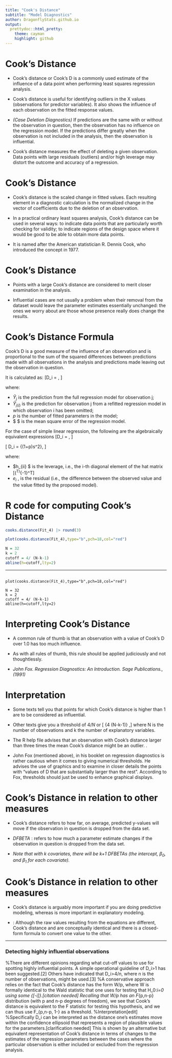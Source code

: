```yaml
---
title: "Cook's Distance"
subtitle: "Model Diagnostics"
author: DragonflyStats.github.io
output:
  prettydoc::html_pretty:
    theme: cayman
    highlight: github
---
```


Cook's Distance
==================================
*  Cook's distance or Cook's D is a commonly used estimate of the influence of a data point when performing least squares regression analysis.

*  Cook's distance is useful for identifying outliers in the X values (observations for predictor variables). It also shows the influence of each observation on the fitted response values. 
*  *(Case Deletion Diagnostics)* If  predictions are the same with or without the observation in question, then the observation has no influence on the regression model. If the predictions differ greatly when the observation is not included in the analysis, then the observation is influential.
 *  Cook's distance measures the effect of deleting a given observation. Data points with large residuals (outliers) and/or high leverage may distort the outcome and accuracy of a regression. 

Cook's Distance
==================================

*  Cook's distance is the scaled change in fitted values. Each resulting element in a diagnostic calculation is the normalized change in the vector of coefficients due to the deletion of an observation. 

*  In a practical ordinary least squares analysis, Cook's distance can be used in several ways: to indicate data points that are particularly worth checking for validity; to indicate regions of the design space where it would be good to be able to obtain more data points. 
*  
It is named after the American statistician R. Dennis Cook, who introduced the concept in 1977.


Cook's Distance
==================================
*  Points with a large Cook's distance are considered to merit closer examination in the analysis. 

*  Influential cases are not usually a problem when their removal from the dataset would leave the parameter estimates essentially unchanged: the ones we worry about are those whose presence really does change the results. 

Cook's Distance Formula
==================================

Cook's D is a good measure of the influence of an observation and is proportional to the sum of the squared differences 
between predictions made with all observations in the analysis and predictions made leaving out the observation in question.

It is calculated as:
\[D_i = \frac{ \sum_{j=1}^n (\hat Y_j\ - \hat Y_{j(i)})^2 }{p \ \mathrm{MSE}},
\]

where:

*  $\hat Y_j$  is the prediction from the full regression model for observation j;
*  $\hat Y_{j(i)}$ is the prediction for observation j from a refitted regression model in which observation i has been omitted;
*  $p$ is the number of fitted parameters in the model;
*  $\mathrm{MSE} $  is the mean square error of the regression model.



For the case of simple linear regression, the following are the algebraically equivalent expressions 
\[D_i = \frac{e_i^2}{p \ \mathrm{MSE}}\left[\frac{h_{ii}}{(1-h_{ii})^2}\right],
\]

\[
D_i = \frac{ (\hat \beta - \hat {\beta}^{(-i)})^T(X^TX)(\hat \beta - \hat {\beta}^{(-i)}) } {(1+p)s^2},
\]

where:

*  $h_{ii} $ is the leverage, i.e., the i-th diagonal element of the hat matrix  \[\mathbf{X}\left(\mathbf{X}^T\mathbf{X}\right)^{-1}\mathbf{X}^T\]
*  $e_i$ \, is the residual (i.e., the difference between the observed value and the value fitted by the proposed model).


R code for computing Cook's Distance
=================================================================

```r

cooks.distance(Fit_4) |> round(3)

```



```r
plot(cooks.distance(Fit_4),type="b",pch=18,col="red")

N = 32
k = 2
cutoff = 4/ (N-k-1)
abline(h=cutoff,lty=2)
```

-----------------------------------

<pre><code>
plot(cooks.distance(Fit_4),type="b",pch=18,col="red")

N = 32
k = 2
cutoff = 4/ (N-k-1)
abline(h=cutoff,lty=2)
</code></pre>


Interpreting Cook's Distance
==============

* A common rule of thumb is that an observation with a value of Cook's D over 1.0 has too much influence. 

* As with all rules of thumb, this rule should be applied judiciously and not thoughtlessly. 


* *John Fox. Regression Diagnostics: An Introduction. Sage Publications.,(1991)*

Interpretation
=============================

*  Some texts tell you that points for which Cook's distance is higher than 1 are to be considered as influential. 
*  Other texts give you a threshold of $4/N$ or \[ {4  \over (N-k-1)} ,\] where N is the number of observations and k the number of explanatory variables. 
*  The R help file advises that an observation with Cook's distance larger than three times the mean Cook's distance might be an outlier. .

*  John Fox (mentioned above), in his booklet on regression diagnostics is rather cautious when it comes to giving numerical thresholds. He advises the use of graphics and to examine in closer details the points with "values of D that are substantially larger than the rest". 
According to Fox, thresholds should just be used to enhance graphical displays.

Cook's Distance in relation to other measures
===================================================

*  Cook's distance refers to how far, on average, predicted y-values will move if the observation in question is dropped from the data set. 

*  *DFBETA* :  \textit{DFBETA} refers to how much a parameter estimate changes if the observation in question is dropped from the data set.

*   *Note that with k covariates, there will be k+1 DFBETAs (the intercept, $\beta_0$, and $\beta_1$ for each covariate).*

Cook's Distance in relation to other measures
===================================================

*   Cook's distance is arguably more important if you are doing predictive modeling, whereas \textit{DFBETA} is more important in explanatory modeling.

*  \textbf{DFFITS}: Although the raw values resulting from the equations are different, Cook's distance and \textit{DFFITS} are conceptually identical and there is a closed-form formula to convert one value to the other.

------------------------------------------------------------------

### Detecting highly influential observations

%There are different opinions regarding what cut-off values to use for spotting highly influential points. A simple operational guideline of D_i>1 has been suggested.[2] Others have indicated that D_i>4/n, where n is the number of observations, might be used.[3]
%A conservative approach relies on the fact that Cook's distance has the form W/p, where W is formally identical to the Wald statistic that one uses for testing that H_0:\beta_i=\beta_0 using some \hat{\beta}_{[-i]}.[citation needed] Recalling that W/p has an F_{p,n-p} distribution (with p and n-p degrees of freedom), we see that Cook's distance is equivalent to the F statistic for testing this hypothesis, and we can thus use F_{p,n-p, 1-\alpha} as a threshold.
%Interpretation[edit]
%Specifically D_i can be interpreted as the distance one's estimates move within the confidence ellipsoid that represents a region of plausible values for the parameters.[clarification needed] This is shown by an alternative but equivalent representation of Cook's distance in terms of changes to the estimates of the regression parameters between the cases where the particular observation is either included or excluded from the regression analysis.





